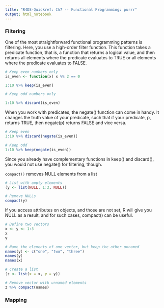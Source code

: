 ```yaml
---
title: "R4DS-Quickref: Ch7 -- Functional Programming: purrr"
output: html_notebook
---
```


### Filtering

One of the most straightforward functional programming patterns is filtering. Here, 
you use a high-order filter function. This function takes a predicate function, that is, a 
function that returns a logical value, and then returns all elements where the predicate 
evaluates to TRUE or all elements where the predicate evaluates to 
FALSE.

```r
# Keep even numbers only
is_even <- function(x) x %% 2 == 0

1:10 %>% keep(is_even)
```

```r
# Keep odd numbers only

1:10 %>% discard(is_even)
```

When you work with predicates, the negate() function can come in handy. It 
changes the truth value of your predicate, such that if your predicate, p, returns TRUE, 
then negate(p) returns FALSE and vice versa.

```r
# Keep even
1:10 %>% discard(negate(is_even))
```

```r
# Keep odd
1:10 %>% keep(negate(is_even))
```

Since you already have complementary functions in keep() and discard(), you 
would not use negate() for filtering, though.

`compact()` removes NULL elements from a list

```r
# List with empty elements
(y <- list(NULL, 1:3, NULL))
```

```r
# Remove NULLs
compact(y)
```

If you access attributes on objects, and those are not set, R will give you NULL as a 
result, and for such cases, compact() can be useful.

```r
# Define two vectors
x <- y <- 1:3
x
y

```


```r
# Name the elements of one vector, but keep the other unnamed
names(y) <- c("one", "two", "three")
names(y)
names(x)
```

```r
# Create a list
(z <- list(x = x, y = y))
```

```r
# Remove vector with unnamed elements
z %>% compact(names)
```

### Mapping